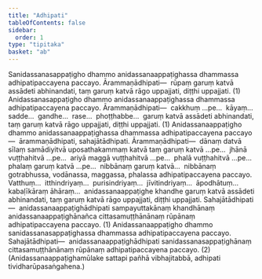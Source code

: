 ```yaml
---
title: "Adhipati"
tableOfContents: false
sidebar:
  order: 1
type: "tipitaka"
basket: "ab"
---
```



<DynamicBreadcrumb />

<Division number="32">

<Paragraph number="3007">
Sanidassanasappaṭigho dhammo anidassanaappaṭighassa dhammassa adhipatipaccayena paccayo. <Emphasis>Ārammaṇādhipati</Emphasis>—  rūpaṃ garuṃ katvā assādeti abhinandati, taṃ garuṃ katvā rāgo uppajjati, diṭṭhi uppajjati. (1)
</Paragraph>

<Paragraph number="3008">
Anidassanasappaṭigho dhammo anidassanaappaṭighassa dhammassa adhipatipaccayena paccayo. <Emphasis>Ārammaṇādhipati</Emphasis>—  cakkhuṃ …pe…  kāyaṃ…  sadde…  gandhe…  rase…  phoṭṭhabbe…  garuṃ katvā assādeti abhinandati, taṃ garuṃ katvā rāgo uppajjati, diṭṭhi uppajjati. (1)
</Paragraph>

</Division>
<Division number="33">

<Paragraph number="3009">
Anidassanaappaṭigho dhammo anidassanaappaṭighassa dhammassa adhipatipaccayena paccayo—  ārammaṇādhipati, sahajātādhipati. <Emphasis>Ārammaṇādhipati</Emphasis>—  dānaṃ datvā sīlaṃ samādiyitvā uposathakammaṃ katvā taṃ garuṃ katvā …pe…  jhānā vuṭṭhahitvā …pe…  ariyā maggā vuṭṭhahitvā …pe…  phalā vuṭṭhahitvā …pe…  phalaṃ garuṃ katvā …pe…  nibbānaṃ garuṃ katvā…  nibbānaṃ gotrabhussa, vodānassa, maggassa, phalassa adhipatipaccayena paccayo. Vatthuṃ…  itthindriyaṃ…  purisindriyaṃ…  jīvitindriyaṃ…  āpodhātuṃ…  kabaḷīkāraṃ āhāraṃ…  anidassanaappaṭighe khandhe garuṃ katvā assādeti abhinandati, taṃ garuṃ katvā rāgo uppajjati, diṭṭhi uppajjati. <Emphasis>Sahajātādhipati</Emphasis>—  anidassanaappaṭighādhipati sampayuttakānaṃ khandhānaṃ anidassanaappaṭighānañca cittasamuṭṭhānānaṃ rūpānaṃ adhipatipaccayena paccayo. (1)
</Paragraph>

<Paragraph number="3010">
Anidassanaappaṭigho dhammo sanidassanasappaṭighassa dhammassa adhipatipaccayena paccayo. <Emphasis>Sahajātādhipati</Emphasis>—  anidassanaappaṭighādhipati sanidassanasappaṭighānaṃ cittasamuṭṭhānānaṃ rūpānaṃ adhipatipaccayena paccayo. (2)
</Paragraph>

<Paragraph number="3011">
(Anidassanaappaṭighamūlake sattapi pañhā vibhajitabbā, adhipati tividharūpasaṅgahena.)
</Paragraph>
</Division>